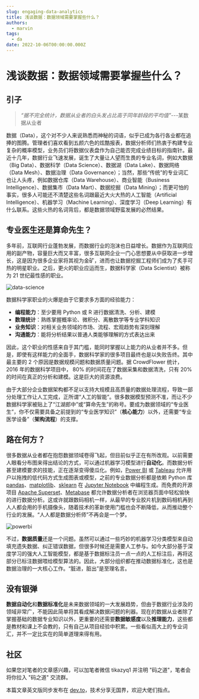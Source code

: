 ```yaml
---
slug: engaging-data-analytics
title: 浅谈数据：数据领域需要掌握些什么？
authors:
  - marvin
tags:
  - da
date: 2022-10-06T00:00:00.000Z
---
```



# 浅谈数据：数据领域需要掌握些什么？

## 引子

> *“据不完全统计，数据从业者的白头发占比高于同年龄段的平均值”*---某数据从业者

数据（Data），这个对不少人来说熟悉而神秘的词语，似乎已成为各行各业都在追捧的图腾。管理者们喜欢看到五颜六色的炫酷报表，数据分析师们热衷于构建专业复杂的概率模型，业务员们将数据仪表盘作为自己能否完成业绩目标的指南针。最近十几年，数据行业飞速发展，诞生了大量让人望而生畏的专业名词，例如大数据（Big Data）、数据科学（Data Science）、数据湖（Data Lake）、数据网络（Data Mesh）、数据治理（Data Governance）；当然，那些“传统”的专业词汇也让人头疼，例如数据仓库（Data Warehouse）、商业智能（Business Intelligence）、数据集市（Data Mart）、数据挖掘（Data Mining）；而更可怕的事实，很多人可能还不清楚这些名词跟最近大火大热的人工智能（Artificial Intelligence）、机器学习（Machine Learning）、深度学习（Deep Learning）有什么联系。这些火热的名词背后，都是数据领域野蛮发展的必然结果。

## 专业医生还是算命先生？

多年前，互联网行业蓬勃发展，而数据行业的泡沫也日益增长。数据作为互联网应用的副产物，容量巨大而又丰富，很多互联网企业一门心思想要从中获取进一步增长，这是因为很多企业家将其视为金矿，进而也让数据挖掘工程师们成为了炙手可热的明星职业。之后，更火的职业应运而生，数据科学家（Data Scientist）被称为 21 世纪最性感的职业。

![data-science](https://codao.crawlab.cn/images/2022-10-06-155358.jpg)

数据科学家职业的火爆是由于它要求多方面的经验能力：

- **编程能力**：至少要用 Python 或 R 进行数据清洗、分析、建模
- **数理统计**：熟练掌握概率论、微积分、离散数学等专业学科知识
- **业务知识**：对相关业务领域的市场、流程、宏观趋势有深刻理解
- **沟通能力**：能将分析结果以普通人类能够理解的方式表达出来

<!--truncate-->

因此，这个职业的性感来自于其门槛，能同时掌握以上能力的从业者并不多。但是，即使有这样能力的全面手，数据科学家的很多项目最终也是以失败告终。其中最主要的 2 个原因是数据规模问题和数据质量问题。据 CrowdFlower 统计，2016 年的数据科学项目中， 80% 的时间花在了数据采集和数据清洗，只有 20% 的时间在真正的分析和建模。这是巨大的资源浪费。

由于大部分企业数据架构都不足以支持大规模且高质量的数据处理流程，导致一部分处理工作让人工完成，正所谓“人工的智能”。很多数据模型预测不准，而让不少数据科学家被贴上了“江湖郎中”或“算命先生”的称号。要成为数据领域的“专业医生”，你不仅需要具备之前提到的“专业医学知识”（**核心能力**）以外，还需要“专业医学设备”（**架构流程**）的支撑。

## 路在何方？

很多数据从业者都在抱怨数据领域卷得飞起，但目前似乎正在有所改观。以前需要人眼看分布图来得出结论的方式，可以通过机器学习模型进行**自动化**。而数据分析甚至建模要求的技能，正在逐渐变得傻瓜化。例如，[Power BI](https://powerbi.microsoft.com/en-us/) 或 [Tableau](https://www.tableau.com/) 允许用户以拖拽的低代码方式生成图表或模型，之前的专业数据分析都是依赖 Python 库 [pandas](https://pandas.pydata.org/)、[matplotlib](https://matplotlib.org/)、[sklearn](https://scikit-learn.org/) 在 [Jupyter Notebook](https://jupyter.org/) 中编程生成。而免费的开源项目 [Apache Superset](https://superset.apache.org/)、[Metabase](https://www.metabase.com/) 都允许数据分析者在浏览器页面中轻松愉快的进行数据分析。这或许就跟数码相机一样，从最早的专业胶片机到数码相机再到人人都会用的手机摄像头，随着技术的革新使用门槛也会不断降低，从而推动整个行业的发展。“人人都是数据分析师”不再会是一个梦。

![powerbi](https://codao.crawlab.cn/images/2022-10-06-155246.png)

不过，**数据质量**还是一个问题。虽然可以通过一些巧妙的机器学习分类模型来自动填充遗失数据、纠正错误数据，但很多时候还是需要人工参与。如今大部分基于深度学习的强大人工智能模型，都是基于数据标注员一点一点的人工标注后，再将这部分已标注数据喂给模型算法的。因此，大部分组织都在推动数据标准化，这也是数据治理的一大核心工作。“脏进，脏出”是至理名言。

## 没有银弹

**数据自动化**和**数据标准化**是未来数据领域的一大发展趋势，但由于数据行业涉及的领域非常广，不能因此简单将其看成解决数据问题的利器。现在的数据从业者除了掌握基础的数据专业知识以外，更重要的还需要**数据敏感度**以及**推理能力**，这些都是教材和课上不会教的，只有自己从项目经验中积累。一些看似高大上的专业词汇，并不一定比实在的简单道理来得有用。

## 社区

如果您对笔者的文章感兴趣，可以加笔者微信 tikazyq1 并注明 "码之道"，笔者会将你拉入 "码之道" 交流群。

本篇文章英文版同步发布在 [dev.to](https://dev.to/tikazyq/talking-data-what-do-we-need-for-engaging-data-analytics-3g9k)，技术分享无国界，欢迎大佬们指点。
